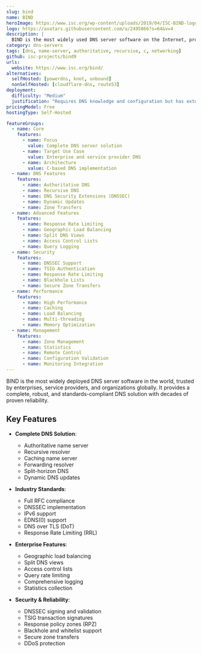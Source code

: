 ```yaml
---
slug: bind
name: BIND
heroImage: https://www.isc.org/wp-content/uploads/2019/04/ISC-BIND-logo.png
logo: https://avatars.githubusercontent.com/u/2495866?s=64&v=4
description: |
  BIND is the most widely used DNS server software on the Internet, providing versatile, classic, and complete name server functionality with support for all DNS standards and features.
category: dns-servers
tags: [dns, name-server, authoritative, recursive, c, networking]
github: isc-projects/bind9
urls:
  website: https://www.isc.org/bind/
alternatives:
  selfHosted: [powerdns, knot, unbound]
  nonSelfHosted: [cloudflare-dns, route53]
deployment:
  difficulty: "Medium"
  justification: "Requires DNS knowledge and configuration but has extensive documentation."
pricingModel: Free
hostingType: Self-Hosted

featureGroups:
  - name: Core
    features:
      - name: Focus
        value: Complete DNS server solution
      - name: Target Use Case
        value: Enterprise and service provider DNS
      - name: Architecture
        value: C-based DNS implementation
  - name: DNS Features
    features:
      - name: Authoritative DNS
      - name: Recursive DNS
      - name: DNS Security Extensions (DNSSEC)
      - name: Dynamic Updates
      - name: Zone Transfers
  - name: Advanced Features
    features:
      - name: Response Rate Limiting
      - name: Geographic Load Balancing
      - name: Split DNS Views
      - name: Access Control Lists
      - name: Query Logging
  - name: Security
    features:
      - name: DNSSEC Support
      - name: TSIG Authentication
      - name: Response Rate Limiting
      - name: Blackhole Lists
      - name: Secure Zone Transfers
  - name: Performance
    features:
      - name: High Performance
      - name: Caching
      - name: Load Balancing
      - name: Multi-threading
      - name: Memory Optimization
  - name: Management
    features:
      - name: Zone Management
      - name: Statistics
      - name: Remote Control
      - name: Configuration Validation
      - name: Monitoring Integration
---
```


BIND is the most widely deployed DNS server software in the world, trusted by enterprises, service providers, and organizations globally. It provides a complete, robust, and standards-compliant DNS solution with decades of proven reliability.

## Key Features

- **Complete DNS Solution**:

  - Authoritative name server
  - Recursive resolver
  - Caching name server
  - Forwarding resolver
  - Split-horizon DNS
  - Dynamic DNS updates

- **Industry Standards**:

  - Full RFC compliance
  - DNSSEC implementation
  - IPv6 support
  - EDNS(0) support
  - DNS over TLS (DoT)
  - Response Rate Limiting (RRL)

- **Enterprise Features**:

  - Geographic load balancing
  - Split DNS views
  - Access control lists
  - Query rate limiting
  - Comprehensive logging
  - Statistics collection

- **Security & Reliability**:
  - DNSSEC signing and validation
  - TSIG transaction signatures
  - Response policy zones (RPZ)
  - Blackhole and whitelist support
  - Secure zone transfers
  - DDoS protection
